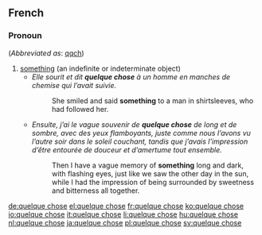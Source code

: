 ==French==

===Pronoun===
{{head|fr|pronoun|head=[[quelque]] [[chose]]}} (''Abbreviated as'': [[qqch]])

# [[something]] (an indefinite or indeterminate object)
#*''Elle sourit et dit '''quelque chose''' à un homme en manches de chemise qui l’avait suivie.''
#*:She smiled and said '''something''' to a man in shirtsleeves, who had followed her.
#*''Ensuite, j’ai le vague souvenir de '''quelque chose''' de long et de sombre, avec des yeux flamboyants, juste comme nous l’avons vu l’autre soir dans le soleil couchant, tandis que j’avais l’impression d’être entourée de douceur et d’amertume tout ensemble.''
#*:Then I have a vague memory of '''something''' long and dark, with flashing eyes, just like we saw the other day in the sun, while I had the impression of being surrounded by sweetness and bitterness all together.

[[de:quelque chose]]
[[el:quelque chose]]
[[fr:quelque chose]]
[[ko:quelque chose]]
[[io:quelque chose]]
[[it:quelque chose]]
[[li:quelque chose]]
[[hu:quelque chose]]
[[nl:quelque chose]]
[[ja:quelque chose]]
[[pl:quelque chose]]
[[sv:quelque chose]]